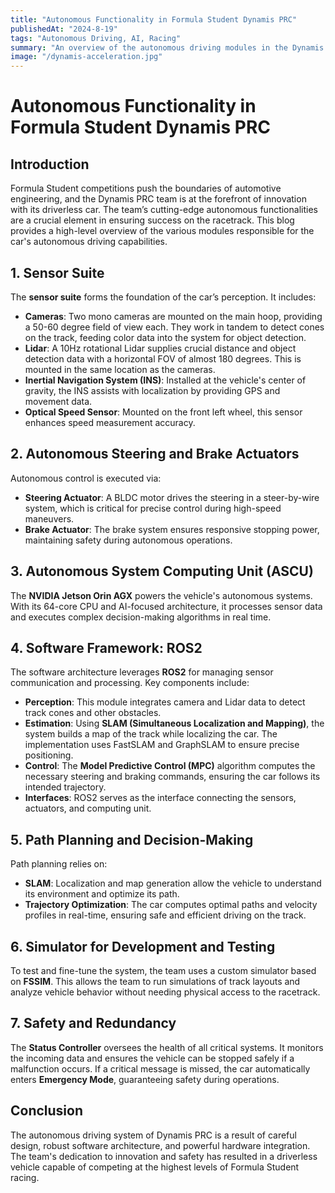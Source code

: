 ```yaml
---
title: "Autonomous Functionality in Formula Student Dynamis PRC"
publishedAt: "2024-8-19"
tags: "Autonomous Driving, AI, Racing"
summary: "An overview of the autonomous driving modules in the Dynamis PRC Formula Student car."
image: "/dynamis-acceleration.jpg"
---
```


# Autonomous Functionality in Formula Student Dynamis PRC

## Introduction

Formula Student competitions push the boundaries of automotive engineering, and the Dynamis PRC team is at the forefront of innovation with its driverless car. The team’s cutting-edge autonomous functionalities are a crucial element in ensuring success on the racetrack. This blog provides a high-level overview of the various modules responsible for the car's autonomous driving capabilities.

## 1. Sensor Suite

The **sensor suite** forms the foundation of the car’s perception. It includes:

- **Cameras**: Two mono cameras are mounted on the main hoop, providing a 50-60 degree field of view each. They work in tandem to detect cones on the track, feeding color data into the system for object detection.
- **Lidar**: A 10Hz rotational Lidar supplies crucial distance and object detection data with a horizontal FOV of almost 180 degrees. This is mounted in the same location as the cameras.
- **Inertial Navigation System (INS)**: Installed at the vehicle's center of gravity, the INS assists with localization by providing GPS and movement data.
- **Optical Speed Sensor**: Mounted on the front left wheel, this sensor enhances speed measurement accuracy.

## 2. Autonomous Steering and Brake Actuators

Autonomous control is executed via:

- **Steering Actuator**: A BLDC motor drives the steering in a steer-by-wire system, which is critical for precise control during high-speed maneuvers.
- **Brake Actuator**: The brake system ensures responsive stopping power, maintaining safety during autonomous operations.

## 3. Autonomous System Computing Unit (ASCU)

The **NVIDIA Jetson Orin AGX** powers the vehicle's autonomous systems. With its 64-core CPU and AI-focused architecture, it processes sensor data and executes complex decision-making algorithms in real time.

## 4. Software Framework: ROS2

The software architecture leverages **ROS2** for managing sensor communication and processing. Key components include:

- **Perception**: This module integrates camera and Lidar data to detect track cones and other obstacles.
- **Estimation**: Using **SLAM (Simultaneous Localization and Mapping)**, the system builds a map of the track while localizing the car. The implementation uses FastSLAM and GraphSLAM to ensure precise positioning.
- **Control**: The **Model Predictive Control (MPC)** algorithm computes the necessary steering and braking commands, ensuring the car follows its intended trajectory.
- **Interfaces**: ROS2 serves as the interface connecting the sensors, actuators, and computing unit.

## 5. Path Planning and Decision-Making

Path planning relies on:

- **SLAM**: Localization and map generation allow the vehicle to understand its environment and optimize its path.
- **Trajectory Optimization**: The car computes optimal paths and velocity profiles in real-time, ensuring safe and efficient driving on the track.

## 6. Simulator for Development and Testing

To test and fine-tune the system, the team uses a custom simulator based on **FSSIM**. This allows the team to run simulations of track layouts and analyze vehicle behavior without needing physical access to the racetrack.

## 7. Safety and Redundancy

The **Status Controller** oversees the health of all critical systems. It monitors the incoming data and ensures the vehicle can be stopped safely if a malfunction occurs. If a critical message is missed, the car automatically enters **Emergency Mode**, guaranteeing safety during operations.

## Conclusion

The autonomous driving system of Dynamis PRC is a result of careful design, robust software architecture, and powerful hardware integration. The team's dedication to innovation and safety has resulted in a driverless vehicle capable of competing at the highest levels of Formula Student racing.

